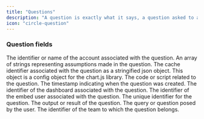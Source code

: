 ```yaml
---
title: "Questions"
description: "A question is exactly what it says, a question asked to a dashboard. It can pull data from the underlying datasources in the dashboard and has a chart output as well as a human readable markdown output."
icon: "circle-question"
---
```


### Question fields

<ParamField path="account" type="string">
  The identifier or name of the account associated with the question.
</ParamField>

<ParamField path="assumptions" type="array" required>
  An array of strings representing assumptions made in the question.
</ParamField>

<ParamField path="cache" type="string" required>
  The cache identifier associated with the question as a stringified json
  object. This object is a config object for the chart.js library.
</ParamField>

<ParamField path="code" type="string" required>
  The code or script related to the question.
</ParamField>

<ParamField path="created_at" type="string">
  The timestamp indicating when the question was created.
</ParamField>

<ParamField path="dashboard" type="string" required>
  The identifier of the dashboard associated with the question.
</ParamField>

<ParamField path="embed_user" type="string">
  The identifier of the embed user associated with the question.
</ParamField>

<ParamField path="id" type="string">
  The unique identifier for the question.
</ParamField>

<ParamField path="output" type="string" required>
  The output or result of the question.
</ParamField>

<ParamField path="query" type="string" required>
  The query or question posed by the user.
</ParamField>

<ParamField path="team" type="string">
  The identifier of the team to which the question belongs.
</ParamField>
